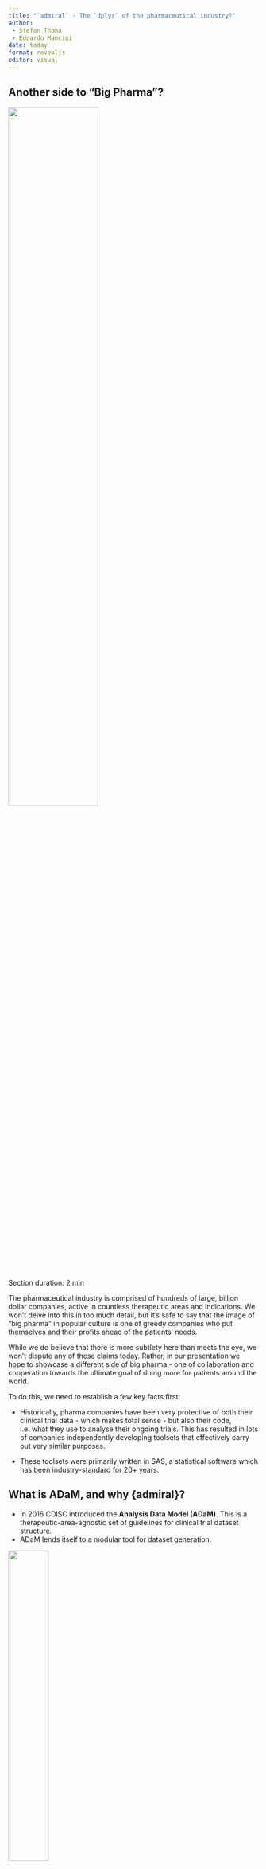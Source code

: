 ```yaml
---
title: "`admiral` - The `dplyr` of the pharmaceutical industry?"
author: 
 - Stefan Thoma
 - Edoardo Mancini
date: today
format: revealjs
editor: visual
---
```


## Another side to "Big Pharma"?

![](media/evil_scientist.jpg){fig-align="center" width=60% height=60%}

::: notes
Section duration: 2 min

The pharmaceutical industry is comprised of hundreds of large, billion dollar companies, active in countless therapeutic areas and indications. We won't delve into this in too much detail, but it's safe to say that the image of "big pharma" in popular culture is one of greedy companies who put themselves and their profits ahead of the patients' needs.

While we do believe that there is more subtlety here than meets the eye, we won't dispute any of these claims today. Rather, in our presentation we hope to showcase a different side of big pharma - one of collaboration and cooperation towards the ultimate goal of doing more for patients around the world. 

To do this, we need to establish a few key facts first:

* Historically, pharma companies have been very protective of both their clinical trial data - which makes total sense - but also their code, i.e. what they use to analyse their ongoing trials. This has resulted in lots of companies independently developing toolsets that effectively carry out very similar purposes.

* These toolsets were primarily written in SAS, a statistical software which has been industry-standard for 20+ years.

:::

## What is ADaM, and why {admiral}?

- In 2016 CDISC introduced the **Analysis Data Model (ADaM)**. This is a therapeutic-area-agnostic set of guidelines for clinical trial dataset structure.
- ADaM lends itself to a modular tool for dataset generation.

::: {layout-ncol=2}
![](media/cdisc.png){width=40% height=40%}

![](media/lego.png){width=20% height=20%}

:::

::: notes
Section duration: 4 min

In 2016, CDISC, which is an institution which sets data standards across the industry, introduced the Analysis Data Model, also known as ADaM. Without delving into too much detail, this can be thought of as a precise set of guidelines mandating the structure of the datasets that underpin clinical trial analysis. So, every company running a clinical trial after 2016 - no matter the therapeutic area - was now required to convert their collected, raw data into ADaM datasets prior to creating the tables, listings and graphs that will be used to evaluate the trial's outcome.

Note that we are glossing over the fact that there exists an intermediate set of datasets called SDTM datasets between the raw datasets step and the ADaM step. This isn't so relevant for our presentation, other than for the fact that it means the starting point for the ADaM datsets is also common across industry.

We also don't need to go into too much detail about what ADaM datasets actually look like, but it's important to understand that the steps used to construct them are often dataset-agnostic. Some examples include:

* Merging a subset of a dataset with another dataset
* Adding derived records based on existing ones
* Converting character strings to dates and imputing missing values

Consequently, it stands to reason that if ever a tool (or package) could exist to aid in the generation of these ADaMs, this tool could be modular: various derivations could be chained together and customised to generate your dataset of interest. Ideally, this package would also interact seamlessly with the {tidyverse}, so that if ever a step for adding a new variable was trivial, then simple {dplyr} code could be slotted in to your derivation sequence. This idea is exactly the thought behind the inception of the {admiral} package.
:::

## {admiral}

:::: {.columns}

::: {.column width=60%}

- **Modular functions** extending dplyr, and **manuals** and **templates**
  - Core functionality that can be extended to specific therapeutic areas
  - Specific to very standardized data and processes
- Created by users for users


:::


::: {.column width=40%}

![](media/cheat_sheet.png)

:::

::::

::: notes

In my view, admiral brings to the table three types of technical value. 
First and most obvious: admiral provides a modular framework for data manipulation that extends the functionalities of `dplyr` and is tailored to the creation of ADaM data sets.
You can see on the right side an example of how this works.
But the value of admiral is not just the functions. 
It also offers extensive manuals and vignettes that describe the programming processes *and* the CDISC data standard mindset behind it. 
In a way, it serves as an extension to the CDISC implementation guides.
And to save a lot of time, it also provides templates for the different types of ADaM datasets that serve as a very practical starting point for ADaM programming. 

Aside from the technical aspects, the open source nature of the project facilitated the emergence of an admiral community.
This community is active both on github and on our slack channel and consists of both users and developers.
The fact that these two overlap is another benefit. 
This allows for efficient development and very short feedback lines.

:::


## Scope of {admiral}
- Establish {admiral} workflow as *the* standard for ADaM creation
  - Build trust
  - Split into core and extension packages


::: notes

What we would like to achieve with admiral is that it is established as *the* standard tool for ADaM creation in R. 
Not just across the all therapeutic areas, but also across the pharmaceutical industry. 
This should help ease the transition of pharmaceutical companies towards an open source workflow for clinical data science. 

For that to happen, other companies must trust the product, as switching to R is a very big challenge for companies with a history of relying on licensed analysis software. 
We must provide a stable solution that is accepted by regulators, and user friendly, and we must ensure that such a project will not be abandoned anytime soon.

The decision to split admiral into one core package and multiple therapeutic area specific extension packages was a way to ensure that resources for admiral are concentrated on the core values at first. 

:::

## Trust {.smaller}

- Started as a collaboration of GSK and Roche
  - Commitment and funding from both Roche and GSK makes it hard to ignore
  - Hard for either company to monetize
  - Ensures that the package stays open source and free to use
  - Maintenance
- Open source from the start 
- Involve community early on
  - Serve the needs of many, not just of one company
  
::: notes

As trust is so important for this project, I want to share what helped us establish this in the first place. 
To begin with, admiral was co-developed by GSK and Roche as a collaboration.
Having such large companies back the admiral project helped it being taken serious from the start. 
Very early on, we were able to ask many programmers across the industry to experiment with and give feedback on the prototype admiral package.
That was very valuable, as it showed us that other companies were interested as well. 

Sharing the license between two companies also makes it much harder to monetize for any company on its own. 
This is a good thing, as other companies probably would not like to jump on a package that might get put behind a pay wall later.
These big names also help as package maintenance will come up at one point in the package life cycle, and abandoning a package is much harder if a companies reputation is somehow tied to it.

:::

## Alignment of extension packages

- Same user “feel” & language
- Same development practices
- Compatible modularity
- Stability and trust
    - Shabby {admiral} extension package harms reputation of {admiral}
    - Less trust means less users and less adoption of open source in the industry
    
::: notes

An extension package extends the core functionality of admiral to a specific therapeutic area. 
This could be for example admiral_onco admiral_vaccine, or admiral_ophtha.
We want those packages to exist and be successful, but the core team does not have the capacity or the therapeutic area knowledge to take on the development of these packages.


Yet, we have certain expectations of the extension packages: 
The package usage, interface and layout should look and feel coherent with the core package. Once a user is familiar with the core package, they should be able to pick up any extension package quickly.
This coherence should not only be on the user level. 
The same should go for developers: 
Code should follow the same standards and practices. 
If a function already exists in the core package it should not be re-implemented in the extension package.
Further, all admiral packages need to be able to work together seamlessly.

Most importantly, the package needs to function reliably. 
Having a sub-standard extension package would reflect badly on the core package as well. This could erode trust and hinder the adoption of open source practices in the pharmaceutical industry.

High goals. But how do we get there?
:::

## Learnings

- Instructions
    - {admiraldev} rules & templates
    - Git Structure & CICD
    - One core member representative
- Expectation management:
    - Small scope!
    - Effort required
    - Assigned FTE

::: notes
Extension packages are developed in something like a franchise model.
We took away two main points. 
One: 
We must give very clear instructions and structure to the extension developers. 
`admiraldev` is a separate package that was created specifically for admiral developers. 
It lists detailed instructions for code-style, naming and coding conventions, even helper functions and much more.
We also provide github templates and CICD workflows that ensure certain standards like code styling, link checking, test coverage, etc. 
While those two things go a long way, the most resource intensive approach to this franchising is that one member of the core team acts as a representative who is either directly involved in the extension development, or is involved in a consulting function. 

The second important learning is the management of expectation for the extension development teams. 
We have to make sure that a new team carefully considers the scope of their project. 
It should be well defined and achieveable. 
They have to think about the effort required to get there, and whether they can bring enough resources to the table to achieve that. 
Ideally, a certain amount of working percentages should be assigned to the task, and the workload should be shared across different companies. 
And most importantly, it should be clear to the team that this will require ongoing efforts: 
Even after most of the goals are implemented, the package needs to be maintained and periodically updated. 
It needs to be kept in line with the core admiral package, with the most current version of other packages it relies on, and also with changes in data standards, to remain useful to programmers. 

:::
## A success story: {admiralvaccine}

- The COVID-19 pandemic was a worldwide catastrophe, but it was also an opportunity to **collaborate further** within pharma...
- ... Enter {admiralvaccine}!

::: {layout-ncol=2}
![](media/covid.jpg){width=40% height=40%}

![](media/admiralvaccine.png){width=15% height=15%}
:::

::: notes
Section duration: 3 min

One of the greatest successes of our cross-company collaboration lies in the story behind the creation of an admiral extension package to deal with vaccine data. 

To set the scene for you all, within the pharmaceutical industry and the wider world there was a great deal of interest in the area of vaccines during the period between 2020 and 2023 (for obvious reasons). From the outside, we all saw how quickly companies like Pfizer, Moderna and Astra Zeneca were able to bring Covid-19 vaccines to market. You will all appreciate that within the pharma industry, this required huge efforts all areas of drug development, one of which naturally was the creation of vaccine-specific ADaM datasets. 

To cut a long story short, the atmosphere of cross-company collaboration and the contribution framework that we had set up within the {admiral} family meant that we in the {admiral} family were able to connect with programmers from Pfizer, which was a company that had not meaningfully contributed to the open-source {admiral} efforts previously, and empower them take the lead on the creation of {admiralvaccine} - a vaccine-specific extension to {admiral}. The package was co-developed in partnership with two other big pharma companies GSK and Novartis, as well as members of the core {admiral} team who supported the upskilling of this new team and ensured package contents was up to par with our standards. The {admiralvaccine} package released its first version in the summer of 2023, and enabled the sponsor companies to share and open-source many of the vaccine-related learnings they had acquired during the pandemic, and we firmly believe that this will foster even more cross-industry collaborations to tackle any challenges the future might hold.

We should stress that not all aspects of this experience were strictly positive: one chief observation we made was that the team behind the vaccines package was laser-focused on releasing a first version of {admiralvaccine}, but lost lots of interest as the time came to later maintain the package. Maybe this was a by-product of the huge drive and pressure to deliver in the short term that those involved had experienced when working on the vaccines themselves. Consequently within the core {admiral} team we had to work with the {admiralvaccine} leads to convey the importance of package maintenance, and this is an area that we are still working on to this day.

:::

## {admiral}: Looking ahead 

Training models on {admrial} documentation: could genAI be the next frontier?

::: {layout-ncol=2}
![](media/admiral_website.png){width=15% height=15%}

![](media/ai.png){width=20% height=20%}

:::

::: notes
Section duration {1 min}

Similar to {dplyr}, the core {admiral} package has now reached a point of maturity and stability, where we do not anticipate the need for large overhauls of our material in the future. At the same time, our documentation has undergone many rounds of review and is robust and extensive. Industry uptake is contantly on the rise and we see a near future where it is **the** default solution for ADaM creation.

As such, one avenue for improvement in the future is with regards to the learning curve required to get used to the package. AI is all the rage right now, so why not try to apply it to {admiral} as well? At the moment, there are efforts internally at various companies to train LLMs and chatbots on {admiral} documentation, which have proven quite fruitful. There hasn't yet been an Open Source effort in this space, though it is true that because everything is Open Source, the next re-training of something like Chat GPT may suddenly result in the model being an expert on ADaM creation!

So, we are very excited for what the future holds!

_Note: could also talk about automation efforts for {admiral}, but weary of time and having to descrive things like specs first._
:::

## Q&A and Resources

::: notes
Add: admiral website, cheat sheet, anything else?
Mention the Blog as well.
:::



